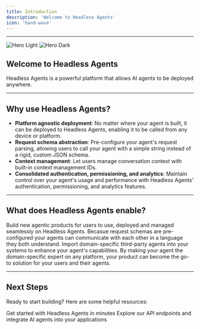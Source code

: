 ```yaml
---
title: Introduction
description: 'Welcome to Headless Agents'
icon: 'hand-wave'
---
```

--------------------------------

<img
  className="block dark:hidden"
  src="/images/bg_favicon_dark.png"
  alt="Hero Light"
/>
<img
  className="hidden dark:block"
  src="/images/bg_favicon_dark.png"
  alt="Hero Dark"
/>

## Welcome to Headless Agents

Headless Agents is a powerful platform that allows AI agents to be deployed anywhere. 

--------------------------------

## Why use Headless Agents?

- **Platform agnostic deployment**: No matter where your agent is built, it can be deployed to Headless Agents, enabling it to be called from any device or platform.
- **Request schema abstraction**: Pre-configure your agent's request parsing, allowing users to call your agent with a simple string instead of a rigid, custom JSON schema.
- **Context management**: Let users manage conversation context with built-in context management IDs.
- **Consolidated authentication, permissioning, and analytics**: Maintain control over your agent's usage and performance with Headless Agents' authentication, permissioning, and analytics features.

--------------------------------

## What does Headless Agents enable?

<CardGroup cols={2}>
  <Card
    title="New Agentic Products"
    icon="robot"
  >
    Build new agentic products for users to use, deployed and managed seamlessly on Headless Agents.
  </Card>
  <Card
    title="Agent to Agent Collaboration"
    icon="users"
  >
    Becasue request schemas are pre-configured your agents can communicate with each other in a language they both understand.
  </Card>
  <Card
    title="Enhanced Multi-Agent Systems"
    icon="network-wired"
  >
    Import domain-specific third-party agents into your systems to enhance your agent's capabilities.
  </Card>
  <Card
    title="Scalability and Business Growth"
    icon="arrow-trend-up"
  >
    By making your agent the domain-specific expert on any platform, your product can become the go-to solution for your users and their agents. 
  </Card>
</CardGroup>

--------------------------------

## Next Steps

Ready to start building? Here are some helpful resources:


<CardGroup cols={2}>
  <Card
    title="Quick Start"
    icon="rocket"
    href="/quickstart"
  >
    Get started with Headless Agents in minutes
  </Card>
  <Card
    title="API Reference"
    icon="code"
    href="/api-reference/introduction"
  >
    Explore our API endpoints and integrate AI agents into your applications
  </Card>
</CardGroup>